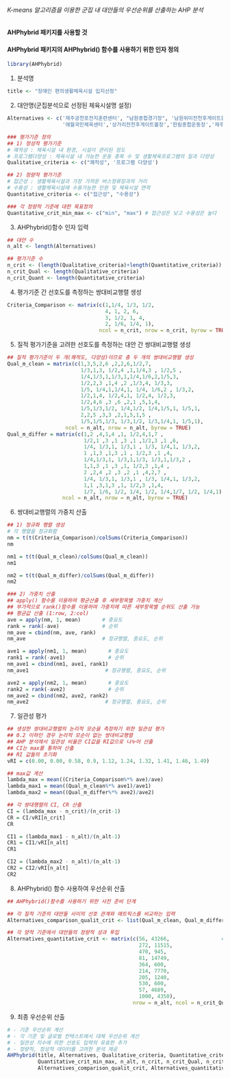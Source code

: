 ###### K-means 알고리즘을 이용한 군집 내 대안들의 우선순위를 산출하는 AHP 분석 ########

#### AHPhybrid 패키지를 사용할 것
#### AHPhybrid 패키지의 AHPhybrid() 함수를 사용하기 위한 인자 정의

```{r}
library(AHPhybrid)
```

1. 분석명
```{r}
title <- "장애인 편의생활체육시설 입지선정"
```


2. 대안명(군집분석으로 선정된 체육시설명 설정)
```{R}
Alternatives <- c('제주공천포전지훈련센터', "남원종합경기장", '남원위미전천후게이트볼장','조천운동장,조천체육관','조천게이트볼장','애월근린공원애월체육관',
                  '애월국민체육센터','상가리전천후게이트볼장','한림종합운동장','제주시 한라정' )

### 평가기준 정의
## 1) 정성적 평가기준
# 쾌적성 : 체육시설 내 환경, 시설이 관리된 정도
# 프로그램다양성 : 체육시설 내 가능한 운동 종목 수 및 생활체육프로그램의 질과 다양성
Qualitative_criteria <- c("쾌적성", '프로그램 다양성')

## 2) 정량적 평가기준
# 접근성 : 생활체육시설과 가장 가까운 버스정류장과의 거리
# 수용성 : 생활체육시설에 수용가능한 인원 및 체육시설 면적
Quantitative_criteria <- c("접근성", "수용성")

### 각 정량적 기준에 대한 목표정의
Quantitative_crit_min_max <- c("min", "max") # 접근성은 낮고 수용성은 높다
```


3. AHPhybrid()함수 인자 입력
```{r}
## 대안 수
n_alt <- length(Alternatives)

## 평가기준 수
n_crit <- (length(Qualitative_criteria)+length(Quantitative_criteria)) # 질적 변수 개수 + 양적 변수 개수
n_crit_Qual <- length(Qualitative_criteria)                            # 질적 평가기준 개수
n_crit_Quant <- length(Quantitative_criteria)                          # 양적 평가기준 개수
```

4. 평가기준 간 선호도를 측정하는 쌍대비교행렬 생성
```{r}
Criteria_Comparison <- matrix(c(1,1/4, 1/3, 1/2,
                                4, 1, 2, 6,
                                3, 1/2, 1, 4,
                                2, 1/6, 1/4, 1),
                              ncol = n_crit, nrow = n_crit, byrow = TRUE)
```

5. 질적 평가기준을 고려한 선호도를 측정하는 대안 간 쌍대비교행렬 생성
```{r}
## 질적 평가기준이 두 개(쾌적도, 다양성)이므로 총 두 개의 쌍대비교행렬 생성
Qual_m_clean = matrix(c(1,3,5,2,6 ,2,2,6,1/2,7,    
                        1/3,1,3, 1/2,4 ,1,1/4,3 , 1/2,5 ,   
                        1/4,1/3,1,1/3,1,1/4,1/6,2,1/5,3,    
                        1/2,2,3 ,1,4 ,2 ,1/3,4, 1/3,3,    
                        1/5, 1/4,1,1/4,1, 1/4, 1/6,2 , 1/3,2,    
                        1/2,1,4, 1/2,4,1, 1/2,4, 1/2,3,    
                        1/2,4,6 ,3 ,6 ,2,1 ,5,1,4,    
                        1/5,1/3,1/2, 1/4,1/2, 1/4,1/5,1, 1/5,1,    
                        2,2,5 ,3,3 ,2,1,5,1,5 ,   
                        1/5,1/5,1/3, 1/3,1/2, 1/3,1/4,1, 1/5,1),
                   ncol = n_alt, nrow = n_alt, byrow = TRUE)
Qual_m_differ = matrix(c(1,2 ,4,1,4 ,1, 1/2,4,1,7 ,   
                         1/2,1 ,3 ,1 ,3 ,1 ,1/2,3 ,1 ,6,    
                         1/4, 1/3,1, 1/3,1 , 1/3, 1/4,1, 1/3,2,    
                         1 ,1,3 ,1,3 ,1 , 1/2,3 ,1 ,4,    
                         1/4,1/3,1, 1/3,1,1/3, 1/3,1,1/3,2 ,   
                         1,1,3 ,1 ,3 ,1, 1/2,3 ,1,4 ,   
                         2 ,2,4 ,2 ,3 ,2 ,1 ,4,2,7 ,   
                         1/4, 1/3,1, 1/3,1 , 1/3, 1/4,1, 1/3,2,    
                         1,1 ,3,1,3 ,1, 1/2,3 ,1,4,    
                         1/7, 1/6, 1/2, 1/4, 1/2, 1/4,1/7, 1/2, 1/4,1),
                  ncol = n_alt, nrow = n_alt, byrow = TRUE)
```


6. 쌍대비교행렬의 가중치 산출
```{r}
## 1) 정규화 행렬 생성
# 각 행렬을 정규화함
nm = t(t(Criteria_Comparison)/colSums(Criteria_Comparison))
nm 

nm1 = t(t(Qual_m_clean)/colSums(Qual_m_clean))
nm1               

nm2 = t(t(Qual_m_differ)/colSums(Qual_m_differ))
nm2

### 2) 가중치 산출
## apply() 함수를 이용하여 평균산출 후 세부항목별 가중치 계산
## 부가적으로 rank()함수를 이용하여 가중치에 따른 세부항목별 순위도 산출 가능
## 평균값 산출 (1:row, 2:col)
ave = apply(nm, 1, mean)       # 중요도
rank = rank(-ave)              # 순위
nm_ave = cbind(nm, ave, rank)
nm_ave                         # 정규행렬, 중요도, 순위

ave1 = apply(nm1, 1, mean)       # 중요도
rank1 = rank(-ave1)              # 순위
nm_ave1 = cbind(nm1, ave1, rank1)
nm_ave1                         # 정규행렬, 중요도, 순위

ave2 = apply(nm2, 1, mean)       # 중요도
rank2 = rank(-ave2)              # 순위
nm_ave2 = cbind(nm2, ave2, rank2)
nm_ave2                         # 정규행렬, 중요도, 순위

```

7. 일관성 평가
```{r}
## 생성한 쌍대비교행렬의 논리적 모순을 측정하기 위한 일관성 평가
## 0.2 이하인 경우 논리적 모순이 없는 쌍대비교행렬
## AHP 분석에서 일관성 비율은 CI값을 RI값으로 나누어 산출
## CI는 max를 통하여 산출
## RI 값들의 초기화
vRI = c(0.00, 0.00, 0.58, 0.9, 1.12, 1.24, 1.32, 1.41, 1.46, 1.49)

## max값 계산
lambda_max = mean((Criteria_Comparison%*% ave)/ave)
lambda_max1 = mean((Qual_m_clean%*% ave1)/ave1)
lambda_max2 = mean((Qual_m_differ%*% ave2)/ave2)

## 각 쌍대행렬의 CI, CR 산출
CI = (lambda_max - n_crit)/(n_crit-1)
CR = CI/vRI[n_crit]
CR

CI1 = (lambda_max1 - n_alt)/(n_alt-1)
CR1 = CI1/vRI[n_alt]
CR1

CI2 = (lambda_max2 - n_alt)/(n_alt-1)
CR2 = CI2/vRI[n_alt]
CR2
```

8. AHPhybrid() 함수 사용하여 우선순위 산출
```{r}
## AHPhybrid()함수를 사용하기 위한 사전 준비 단계

## 각 질적 기준의 대안들 사이의 선호 관계와 매트릭스를 비교하는 입력
Alternatives_comparison_qualit_crit <- list(Qual_m_clean, Qual_m_differ)

## 각 양적 기준에서 대안들의 정량적 성과 투입
Alternatives_quantitative_crit <- matrix(c(56, 43266,                 # 각 접근성(버스정류장과의 거리), 수용성(체육시설 면적) 성과 입력
                                           272, 11515,
                                           470, 945,
                                           81, 14749,
                                           364, 600,
                                           214, 7770,
                                           205, 1240,
                                           530, 600,
                                           57, 4689,
                                           1000, 4350),
                                         nrow = n_alt, ncol = n_crit_Quant, byrow = TRUE)

```


9. 최종 우선순위 산출
```{r}
# - 기준 우선순위 계산
# - 각 기준 및 글로벌 컨텍스트에서 대체 우선순위 계산
# - 일관성 지수에 의한 선호도 입력의 유효한 추가
# - 정량적, 정성적 데이터를 고려한 분석 제공
AHPhybrid(title, Alternatives, Qualitative_criteria, Quantitative_criteria,
          Quantitative_crit_min_max, n_alt, n_crit, n_crit_Qual, n_crit_Quant, Criteria_Comparison,
          Alternatives_comparison_qualit_crit, Alternatives_quantitative_crit )
```